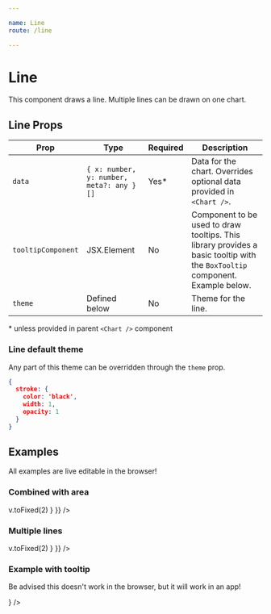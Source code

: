 ```yaml
---

name: Line
route: /line

---
```




# Line

This component draws a line. Multiple lines can be drawn on one chart.


## Line Props
| Prop        | Type | Required | Description
| ----------- | ----------- | ------------- | ------ |
| `data`      | `{ x: number, y: number, meta?: any }[]` | Yes* | Data for the chart. Overrides optional data provided in `<Chart />`.  |
| `tooltipComponent`   | JSX.Element | No | Component to be used to draw tooltips. This library provides a basic tooltip with the `BoxTooltip` component. Example below.  |
| `theme`   | Defined below        | No | Theme for the line.  |

\* unless provided in parent `<Chart />` component

### Line default theme
Any part of this theme can be overridden through the `theme` prop.

```json
{
  stroke: {
    color: 'black',
    width: 1,
    opacity: 1
  }
}
```

## Examples

All examples are live editable in the browser!

### Combined with area

<Playground>
<Chart
  style={{ height: 200, width: 400 }}
  data={[
    { x: -2, y: 15 },
    { x: -1, y: 10 },
    { x: 0, y: 12 },
    { x: 1, y: 7 },
    { x: 2, y: 6 },
    { x: 3, y: 3 },
    { x: 4, y: 5 },
    { x: 5, y: 8 },
    { x: 6, y: 12 },
    { x: 7, y: 14 },
    { x: 8, y: 12 },
    { x: 9, y: 13.5 },
    { x: 10, y: 18 },
  ]}
  padding={{ left: 40, bottom: 20, right: 20, top: 20 }}
  xDomain={{ min: -2, max: 10 }}
  yDomain={{ min: -4, max: 20 }}
>
  <VerticalAxis tickCount={10} theme={{ labels: { formatter: (v) => v.toFixed(2) } }} />
  <HorizontalAxis tickCount={3} />
  <Area theme={{ gradient: { from: { color: '#16a085' }, to: { color: '#16a085', opacity: 0.2 } }}} />
  <Line theme={{ stroke: { color: '#16a085', width: 10 } }} />
</Chart>
</Playground>

### Multiple lines

<Playground>
<Chart
  style={{ height: 200, width: 400}}
  padding={{ left: 40, bottom: 20, right: 20, top: 20 }}
  xDomain={{ min: -2, max: 10 }}
  yDomain={{ min: 0, max: 20 }}
>
  <VerticalAxis
    tickCount={10}
    theme={{ labels: { formatter: (v) => v.toFixed(2) } }}
  />
  <HorizontalAxis  />
  <Line 
    theme={{ stroke: { color: 'red', width: 3 } }} 
    data={[
      { x: -2, y: 15 },
      { x: -1, y: 10 },
      { x: 0, y: 12 },
      { x: 5, y: 8 },
      { x: 6, y: 12 },
      { x: 9, y: 13.5 },
      { x: 10, y: 18 },
    ]} 
  />
  <Line 
    theme={{ stroke: { color: 'blue', width: 3 } }} 
    data={[
      { x: -2, y: 0 },
      { x: -1, y: 2 },
      { x: 0, y: 7 },
      { x: 2, y: 5 },
      { x: 3, y: 12 },
      { x: 7, y: 16 },
      { x: 9, y: 17 },
      { x: 10, y: 12 },
    ]} 
  />
</Chart>
</Playground>

### Example with tooltip

Be advised this doesn't work in the browser, but it will work in an app!

<Playground>
<Chart
  style={{ height: 200, width: 400 }}
  data={[
    { x: -2, y: 5 },
    { x: -1, y: 10 },
    { x: 0, y: 12 },
    { x: 4, y: 11 },
    { x: 8, y: 12 },
    { x: 9, y: 13.5 },
    { x: 10, y: 18 },
  ]}
  padding={{ left: 40, bottom: 20, right: 20, top: 20 }}
  yDomain={{ min: 0, max: 20 }}
>
  <VerticalAxis
    tickCount={5}
  />
  <HorizontalAxis tickCount={3} />
  <Line theme={{ stroke: { color: '#c0392b', width: 2 } }} tooltipComponent={<BoxTooltip />} />
</Chart>
</Playground>
